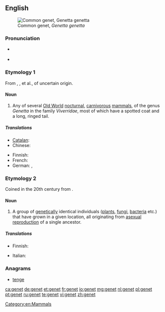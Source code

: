 {{also|genêt}}
==English==
{{wikipedia|dab=genet}}
[[File:Genetta genetta felina (Wroclaw zoo).JPG|thumb|right|Common genet, ''Genetta genetta'']]

===Pronunciation===
* {{a|UK}} {{IPA|/ˈdʒɛnɪt/}}
* {{rhymes|ɛnɪt}}

===Etymology 1===
From {{etyl|xno}} {{term|genette}}, {{etyl|frm}} {{term|genette}}, {{term|jenette}} et al., of uncertain origin.

====Noun====
{{en-noun}}

# Any of several [[Old World]] [[nocturnal]], [[carnivorous]] [[mammal]]s, of the genus ''Genetta'' in the family ''Viverridae'', most of which have a spotted coat and a long, ringed tail.

=====Translations=====
{{trans-top|mammal of the genus ''Genetta''}}
* [[Catalan]]: {{t|ca|geneta|f}}
* Chinese: {{t|cmn|獛|tr=[[pú]]|sc=Hani}}
{{trans-mid}}
* Finnish: {{t|fi|genetti}}
* French: {{t|fr|genette|f}}
* German: {{t|de|Genette|n}}, {{t|de|Ginsterkatze|f}}
{{trans-bottom}}

===Etymology 2===
Coined in the 20th century from {{term|gene}}.

====Noun====
{{en-noun}}

# {{biology}} A group of [[genetic]]ally identical individuals ([[plant]]s, [[fungi]], [[bacteria]] etc.) that have grown in a given location, all originating from [[asexual reproduction]] of a single ancestor.

=====Translations=====
{{trans-top|(biology) group of genetically identical individuals}}
* Finnish: {{t|fi|klooniyhdyskunta}}
{{trans-mid}}
* Italian: {{t|it|genet|m}}
{{trans-bottom}}

===Anagrams===
* [[tenge#English|tenge]]

[[Category:en:Mammals]]

[[ca:genet]]
[[de:genet]]
[[et:genet]]
[[fr:genet]]
[[io:genet]]
[[mg:genet]]
[[nl:genet]]
[[pl:genet]]
[[pt:genet]]
[[ru:genet]]
[[te:genet]]
[[vi:genet]]
[[zh:genet]]